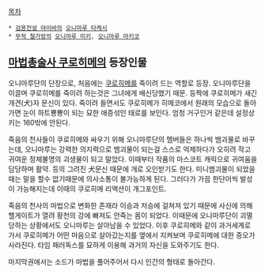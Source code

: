 [[목차]]

 * [[검용전설 야이바]]의 [[오니마루 타케시]]
 * [[무적 철가방]]의 [[오니마루 미키]], [[오니마루 마키코]]


== [[마법총술사 쿠로히메]]의 등장인물 ==
오니마루단의 단장으로, 처음에는 [[쿠로히메]]를 죽이려 드는 역할로 등장. 오니마루단을 이끌며 쿠로히메를 죽이려 하는것은 그녀에게 배신당했기 때문. 등짝에 쿠로히메가 새긴 개견(犬)자 문신이 있다. 죽이려 들면서도 쿠로히메가 히메코에서 원래의 모습으로 돌아가면 눈이 하트뿅뿅이 되는 묘한 애증섞인 태로를 보인다. 엄청 거구인거 같은데 설정상 키는 160밖에 안된다.

죽음의 천사들이 쿠로히메와 싸우기 위해 오니마루단의 멤버들은 하나씩 뱀괴물로 바꾸는데, 오니마루는 강력한 의지력으로 뱀괴물이 되는걸 스스로 억제하다가 오히려 작고 귀여운 정체불명의 괴생물이 되고 말았다. 이때부터 작품의 마스코트 캐릭으로 귀여움을 담당하며 활약. 등의 그려진 犬문신 때문에 개로 오인받기도 한다. 미니뱀괴물이 되었을때는 말을 할수 없기때문에 의사소통이 불가능하게 된다. 그러다가 가끔 한단어씩 발성이 가능해지는데 이때의 쿠로히메 리액션이 개그포인트.

죽음의 천사의 마법으로 변화한 존재라 이승과 저승에 걸쳐져 있기 때문에 사신에 의해 헬게이트가 열려 황천의 강에 빠져도 안죽는 몸이 되었다. 이때문에 오니마루단이 괴멸당하는 상황에서도 오니마루는 살아남을 수 있었다. 이후 쿠로히메와 같이 과거세계로 가서 쿠로히메가 어떤 마음으로 살아갔는지를 옆에서 지켜보며 쿠로히메에 대한 증오가 사라진다. 타임 패러독스를 묘하게 이용해 과거의 자신을 도와주기도 한다.

마지막권에서는 소드가 마법을 풀어주어서 다시 인간의 형태로 돌아간다.  


